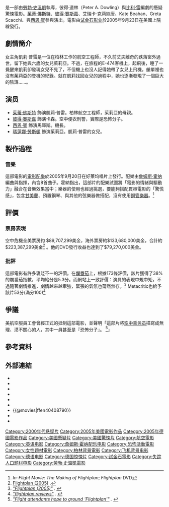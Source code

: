 {{NoteTA
|G1=Movie
|G2=Show
}}
{{Infobox film
| name           = 空中危機
| original_name  = ''Flightplan''
| tw_name = 空中危機
| hk_name = 高凶三萬尺
| cn_name = 空中危机
| image          = 
| caption        = 
| director       = [[勞勃·史溫凱|勞勃·史溫凱]]
| producer       = 
| writer         = 彼得·道林（Peter A. Dowling） <br>[[比利·雷|比利·雷]]
| starring       = [[茱蒂·佛斯特|茱蒂·佛斯特]]<br>[[彼得·賽斯嘉|彼得·賽斯嘉]]<br>艾瑞卡·克莉絲唐<br>Kate Beahan<br>Greta Scacchi<br>[[西恩·賓|西恩·賓]]
| music          = [[詹姆斯·霍纳|詹姆斯·霍纳]]
| cinematography = 
| editing        = 
| distributor    = [[试金石影业|试金石影业]]
| released       = {{film date|2005|9|23}}
| runtime        = 98分鐘
| country        = {{美國}}
| language       = 英語
| budget         = 
| gross          = $223,387,299美元
}}

{{作品名稱|name=''Flightplan''|hk=高凶三萬尺|tw=空中危機|equiv-cn=tw}}是一部由[[勞勃·史溫凱|勞勃·史溫凱]]執導，彼得·道林（Peter A. Dowling）與[[比利·雷|比利·雷]]編劇的懸疑驚悚電影。[[茱蒂·佛斯特|茱蒂·佛斯特]]、[[彼得·賽斯嘉|彼得·賽斯嘉]]、艾瑞卡‧克莉絲唐、Kate Beahan、Greta Scacchi、與[[西恩·賓|西恩·賓]]參與演出。電影由[[试金石影业|试金石影业]]於2005年9月23日在美國上院線發行。

== 劇情簡介 ==
女主角凱莉·普雷是一位在柏林工作的航空工程師，不久前丈夫離奇的跌落窗外過世，留下她與六歲的女兒茱莉亞。不過，在旅程的E-474客機上，起飛後，睡了一覺醒來凱莉卻發現女兒不見了，不但機上也沒人記得她帶了女兒上飛機，艙單裡也沒有茱莉亞的登機的紀錄。就在凱莉找回女兒的過程中，她也逐漸發現了一個巨大的陰謀……。

== 演员 ==
* [[茱蒂·佛斯特|茱蒂·佛斯特]] 飾演凱莉·普雷。柏林航空工程師，茱莉亞的母親。
* [[彼得·賽斯嘉|彼得·賽斯嘉]] 飾演卡森。空中便衣刑警，實際是恐怖分子。
* [[西恩·賓|西恩·賓]] 飾演馬庫斯。機長。
* [[瑪蓮娜·勞斯頓|瑪蓮娜·勞斯頓]] 飾演茱莉亞。凱莉·普雷的女兒。

== 製作過程 ==

=== 音樂 ===
這部電影的[[電影配樂|電影配樂]]於2005年9月20日在好莱坞唱片上發行。配樂由[[詹姆斯·霍纳|詹姆斯·霍纳]]編曲與指揮，內含8首曲子。霍納指出，這部片的配樂試圖將「電影的情緒與驅動力」融合在音樂效果當中；樂器的使用也經過挑選，要能夠搭配貫串電影的「驚慌感」，包含[[甘美蘭|甘美蘭]]、預置鋼琴、與其他的弦樂器做搭配，沒有使用[[銅管樂器|銅管樂器]]。<ref name="inflight">''In-Flight Movie: The Making of Flightplan''; ''Flightplan'' DVD</ref>

== 評價 ==

=== 票房表現 ===
空中危機全美票房約 $89,707,299美金，海外票房約$133,680,000美金，合計約$223,387,299美金<ref name="mojo">[http://www.boxofficemojo.com/movies/?id=flightplan.htm Flightplan (2005)] {{Wayback|url=http://www.boxofficemojo.com/movies/?id=flightplan.htm |date=20130926223518 }}.</ref> 。他的DVD發行收益也達到了$79,270,000美金。

=== 批評 ===
這部電影有許多褒貶不一的評價。在[[爛番茄|爛番茄]]上，根據173條評價，該片獲得了38%的爛番茄指數，平均給分是5.3分。而網站上一致評價：演員的表現中規中矩，不過隨著劇情推進，劇情越來越牽強，緊張的氣氛也蕩然無存。<ref><cite class="citation web" contenteditable="false">[http://www.rottentomatoes.com/m/flightplan/ "Flightplan (2005)"] {{Wayback|url=http://www.rottentomatoes.com/m/flightplan/ |date=20160305070514 }}. </cite></ref> [[Metacritic|Metacritic]]也給予該片53分(滿分100)<ref><cite class="citation web" contenteditable="false">[http://www.metacritic.com/movie/flightplan "flightplan reviews"] {{Wayback|url=http://www.metacritic.com/movie/flightplan |date=20210422180127 }}. </cite></ref>

== 爭議 ==
美航空服員工會曾經正式的抵制這部電影，並聲明「這部片將[[空中乘务员|空中乘务员]]描寫成無理、漠不關心的人，其中一員甚至是『恐怖分子』。 <ref><cite class="citation news" contenteditable="false">[http://www.today.com/id/9523383 "Flight attendants hope to ground 'Flightplan'"] {{Wayback|url=http://www.today.com/id/9523383 |date=20161212160930 }}. </cite></ref>」

== 參考資料 ==
{{Reflist}}

== 外部連結 ==
* {{IMDb title|0408790}}
* {{mojo title|flightplan}}
* {{rotten-tomatoes|flightplan}}
* {{metacritic film|flightplan}}
* {{amg movie|312440}}
* {{Yahoomovie id|1263}}
* {{@movies|ffen40408790}}
* {{Mtime|30493}}
* {{douban}}

{{勞勃·史溫凱}}
{{Brian Grazer}}
{{DEFAULTSORT:Flightplan}}
[[Category:2000年代悬疑片|Category:2000年代悬疑片]]
[[Category:2005年美國電影作品|Category:2005年美國電影作品]]
[[Category:2005年德國電影作品|Category:2005年德國電影作品]]
[[Category:美國懸疑片|Category:美國懸疑片]]
[[Category:美國驚悚片|Category:美國驚悚片]]
[[Category:航空電影|Category:航空電影]]
[[Category:英语电影|Category:英语电影]]
[[Category:詹姆斯·霍纳配乐电影|Category:詹姆斯·霍纳配乐电影]]
[[Category:恐怖活動電影|Category:恐怖活動電影]]
[[Category:女性題材電影|Category:女性題材電影]]
[[Category:柏林背景電影|Category:柏林背景電影]]
[[Category:飞机背景电影|Category:飞机背景电影]]
[[Category:德语电影|Category:德语电影]]
[[Category:德国惊悚片|Category:德国惊悚片]]
[[Category:試金石電影|Category:試金石電影]]
[[Category:失踪人口题材电影|Category:失踪人口题材电影]]
[[Category:勞勃·史溫凱電影|Category:勞勃·史溫凱電影]]
